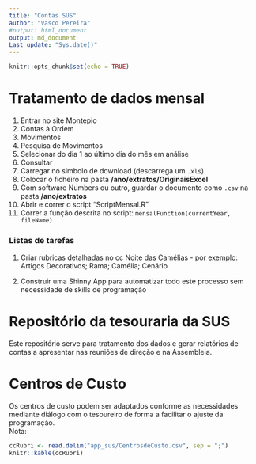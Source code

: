 ```yaml
---
title: "Contas SUS"
author: "Vasco Pereira"
#output: html_document
output: md_document
Last update: "Sys.date()"
---
```


```r
knitr::opts_chunk$set(echo = TRUE)
```

# Tratamento de dados mensal   
1. Entrar no site Montepio   
2. Contas à Ordem   
3. Movimentos   
4. Pesquisa de Movimentos   
5. Selecionar do dia 1 ao último dia do mês em análise   
6. Consultar   
7. Carregar no simbolo de download (descarrega um `.xls`)   
8. Colocar o ficheiro na pasta **/ano/extratos/OriginaisExcel**   
9. Com software Numbers ou outro, guardar o documento como `.csv` na pasta **/ano/extratos**   
10. Abrir e correr o script "ScriptMensal.R"  
11. Correr a função descrita no script: `mensalFunction(currentYear, fileName)`


### Listas de tarefas   
1. Criar rubricas detalhadas no cc Noite das Camélias
        - por exemplo: Artigos Decorativos; Rama; Camélia; Cenário   
  
2. Construir uma Shinny App para automatizar todo este processo sem necessidade de skills de programação

# Repositório da tesouraria da SUS   
Este repositório serve para tratamento dos dados e gerar relatórios de contas a apresentar nas reuniões de direção e na Assembleia.   

# Centros de Custo   
Os centros de custo podem ser adaptados conforme as necessidades mediante diálogo com o tesoureiro de forma a facilitar o ajuste da programação.   
Nota: 

```r
ccRubri <- read.delim("app_sus/CentrosdeCusto.csv", sep = ";")
knitr::kable(ccRubri)
```
